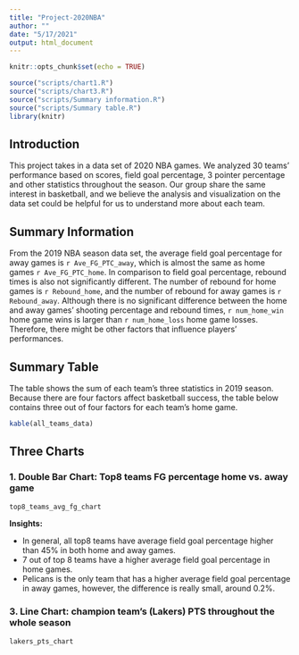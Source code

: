 ```yaml
---
title: "Project-2020NBA"
author: ""
date: "5/17/2021"
output: html_document
---
```


```r
knitr::opts_chunk$set(echo = TRUE)
```

```r
source("scripts/chart1.R")
source("scripts/chart3.R")
source("scripts/Summary information.R")
source("scripts/Summary table.R")
library(knitr)
```

## Introduction
This project takes in a data set of 2020 NBA games. We analyzed 30 teams' performance based on scores, field goal percentage, 3 pointer percentage and other statistics throughout the season. Our group share the same interest in basketball, and we believe the analysis and visualization on the data set could be helpful for us to understand more about each team.

## Summary Information
From the 2019 NBA season data set, the average field goal percentage for away games is `r Ave_FG_PTC_away`, which is almost the same as home games `r Ave_FG_PTC_home`. In comparison to field goal percentage, rebound times is also not significantly different. The number of rebound for home games is `r Rebound_home`, and the number of rebound for away games is `r Rebound_away`. Although there is no significant difference between the home and away games' shooting percentage and rebound times, `r num_home_win` home game wins is larger than `r num_home_loss` home game losses. Therefore, there might be other factors that influence players' performances. 

## Summary Table
The table shows the sum of each team's three statistics in 2019 season. Because there are four factors affect basketball success, the table below contains three out of four factors for each team's home game. 
``` r
kable(all_teams_data)
```

## Three Charts

### 1. Double Bar Chart: Top8 teams FG percentage home vs. away game

``` r
top8_teams_avg_fg_chart
```

**Insights:**

* In general, all top8 teams have average field goal percentage higher than 45%
in both home and away games.
* 7 out of top 8 teams have a higher average field goal percentage in home games.
* Pelicans is the only team that has a higher average field goal percentage in
away games, however, the difference is really small, around 0.2%.

### 3. Line Chart: champion team’s (Lakers) PTS throughout the whole season

``` r
lakers_pts_chart
```



